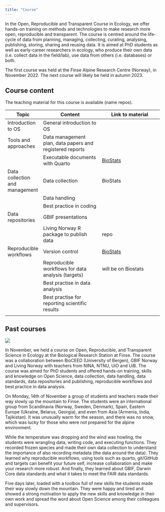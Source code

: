 ```yaml
---
title: "Course"
---
```


In the Open, Reproducible and Transparent Course in Ecology, we offer hands-on training on methods and technologies to make research more open, reproducible and transparent. The course is centred around the life-cycle of data from planning, managing, collecting, curating, analysing, publishing, storing, sharing and reusing data. It is aimed at PhD students as well as early-career researchers in ecology, who produce their own data (i.e. collect data in the field/lab), use data from others (i.e. databases) or both.

The first course was held at the Finse Alpine Research Centre (Norway), in November 2022. The next course will likely be held in autumn 2023.

## Course content

The teaching material for this course is available (name repos).

| Topic                          | Content                                                  | Link to material                                          |
|--------------------------------|----------------------------------------------------------|-----------------------------------------------------------|
| Introduction to OS             | General introduction to OS                               |                                                           |
| Tools and approaches           | Data management plan, data papers and registered reports |                                                           |
|                                | Executable documents with Quarto                         | [BioStats](https://biostats-r.github.io/biostats/quarto/) |
| Data collection and management | Data collection                                          | BioStats                                                  |
|                                | Data handling                                            |                                                           |
|                                | Best practice in coding                                  |                                                           |
| Data repositories              | GBIF presentations                                       |                                                           |
|                                | Living Norway R package to publish data                  | repo                                                      |
| Reproducible workflows         | Version control                                          | [BioStats](https://biostats-r.github.io/biostats/github/) |
|                                | Reproducible workflows for data analysis (targets)       | will be on Biostats                                       |
|                                | Best practise in data analysis                           |                                                           |
|                                | Best practise for reporting scientific results           |                                                           |
|                                |                                                          |                                                           |

## Past courses

![](images/course_2022.jpg)

In November, we held a course on Open, Reproducible, and Transparent Science in Ecology at the Biological Research Station at Finse. The course was a collaboration between BioCEED (University of Bergen), GBIF Norway and Living Norway with teachers from NINA, NTNU, UiO and UiB. The course was aimed for PhD students and offered hands-on training, skills and knowledge on Open Science, data collection, data handling, data standards, data repositories and publishing, reproducible workflows and best practice in data analysis.

On Monday, 14th of November a group of students and teachers made their way slowly up the mountain to Finse. The students were an international group from Scandinavia (Norway, Sweden, Denmark), Spain, Eastern Europe (Ukraine, Belarus, Georgia), and even from Asia (Armenia, India, Tajikistan). It was unusually warm for the season, and there was no snow, which was lucky for those who were not prepared for the alpine environment.

While the temperature was dropping and the wind was howling, the students were wrangling data, writing code, and executing functions. They recorded frozen species and made their own data collection to understand the importance of also recording metadata (the data around the data). They learned why reproducible workflows, using tools such as quarto, git/GitHub and targets can benefit your future self, increase collaboration and make your research more robust. And finally, they learned about GBIF, Darwin Core data standards and what it takes to meet the FAIR data standards.

Five days later, loaded with a toolbox full of new skills the students made their way slowly down the mountain. They were happy and tired and showed a strong motivation to apply the new skills and knowledge in their own work and spread the word about Open Science among their colleagues and supervisors.
